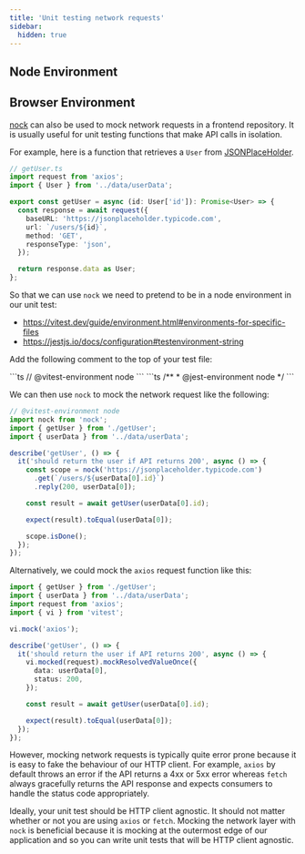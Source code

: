```yaml
---
title: 'Unit testing network requests'
sidebar:
  hidden: true
---
```



## Node Environment

## Browser Environment

[nock](https://github.com/nock/nock) can also be used to mock network requests in a frontend repository. It is usually useful for unit testing functions that make API calls in isolation.

For example, here is a function that retrieves a `User` from [JSONPlaceHolder](https://jsonplaceholder.typicode.com/).

```ts
// getUser.ts
import request from 'axios';
import { User } from '../data/userData';

export const getUser = async (id: User['id']): Promise<User> => {
  const response = await request({
    baseURL: 'https://jsonplaceholder.typicode.com',
    url: `/users/${id}`,
    method: 'GET',
    responseType: 'json',
  });

  return response.data as User;
};
```

So that we can use `nock` we need to pretend to be in a node environment in our unit test:

- https://vitest.dev/guide/environment.html#environments-for-specific-files
- https://jestjs.io/docs/configuration#testenvironment-string

Add the following comment to the top of your test file:

<Tabs>
<TabItem label="vitest">
```ts
// @vitest-environment node
```
</TabItem>

<TabItem label="jest">
```ts
/**
 * @jest-environment node
 */
```
</TabItem>
</Tabs>

We can then use `nock` to mock the network request like the following:

```ts
// @vitest-environment node
import nock from 'nock';
import { getUser } from './getUser';
import { userData } from '../data/userData';

describe('getUser', () => {
  it('should return the user if API returns 200', async () => {
    const scope = nock('https://jsonplaceholder.typicode.com')
      .get(`/users/${userData[0].id}`)
      .reply(200, userData[0]);

    const result = await getUser(userData[0].id);

    expect(result).toEqual(userData[0]);

    scope.isDone();
  });
});
```

Alternatively, we could mock the `axios` request function like this:

```ts
import { getUser } from './getUser';
import { userData } from '../data/userData';
import request from 'axios';
import { vi } from 'vitest';

vi.mock('axios');

describe('getUser', () => {
  it('should return the user if API returns 200', async () => {
    vi.mocked(request).mockResolvedValueOnce({
      data: userData[0],
      status: 200,
    });

    const result = await getUser(userData[0].id);

    expect(result).toEqual(userData[0]);
  });
});
```

However, mocking network requests is typically quite error prone because it is easy to fake
the behaviour of our HTTP client. For example, `axios` by default throws an error if the API returns
a 4xx or 5xx error whereas `fetch` always gracefully returns the API response and expects consumers
to handle the status code appropriately.

Ideally, your unit test should be HTTP client agnostic. It should not matter whether or not you are using `axios`
or `fetch`. Mocking the network layer with `nock` is beneficial because it is mocking at the outermost edge of our
application and so you can write unit tests that will be HTTP client agnostic.
